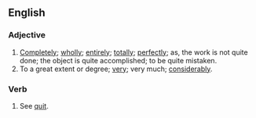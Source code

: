 ==English==
===Adjective===
#[[Completely]]; [[wholly]]; [[entirely]]; [[totally]]; [[perfectly]]; as, the work is not quite done; the object is quite accomplished; to be quite mistaken.
#To a great extent or degree; [[very]]; very much; [[considerably]].

===Verb===
#See [[quit]].